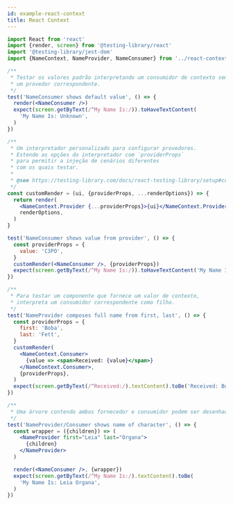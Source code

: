 ```yaml
---
id: example-react-context
title: React Context
---
```


```jsx
import React from 'react'
import {render, screen} from '@testing-library/react'
import '@testing-library/jest-dom'
import {NameContext, NameProvider, NameConsumer} from '../react-context'

/**
 * Testar os valores padrão interpretando um consumidor de contexto sem
 * um provedor correspondente.
 */
test('NameConsumer shows default value', () => {
  render(<NameConsumer />)
  expect(screen.getByText(/^My Name Is:/)).toHaveTextContent(
    'My Name Is: Unknown',
  )
})

/**
 * Um interpretador personalizado para configurar provedores.
 * Estende as opções do interpretador com `providerProps`
 * para permitir a injeção de cenários diferentes
 * com os quais testar.
 *
 * @see https://testing-library.com/docs/react-testing-library/setup#custom-render
 */
const customRender = (ui, {providerProps, ...renderOptions}) => {
  return render(
    <NameContext.Provider {...providerProps}>{ui}</NameContext.Provider>,
    renderOptions,
  )
}

test('NameConsumer shows value from provider', () => {
  const providerProps = {
    value: 'C3PO',
  }
  customRender(<NameConsumer />, {providerProps})
  expect(screen.getByText(/^My Name Is:/)).toHaveTextContent('My Name Is: C3P0')
})

/**
 * Para testar um componente que fornece um valor de contexto,
 * interpreta um consumidor correspondente como filho.
 */
test('NameProvider composes full name from first, last', () => {
  const providerProps = {
    first: 'Boba',
    last: 'Fett',
  }
  customRender(
    <NameContext.Consumer>
      {value => <span>Received: {value}</span>}
    </NameContext.Consumer>,
    {providerProps},
  )
  expect(screen.getByText(/^Received:/).textContent).toBe('Received: Boba Fett')
})

/**
 * Uma árvore contendo ambos fornecedor e consumidor podem ser desenhados manualmente.
 */
test('NameProvider/Consumer shows name of character', () => {
  const wrapper = ({children}) => (
    <NameProvider first="Leia" last="Organa">
      {children}
    </NameProvider>
  )

  render(<NameConsumer />, {wrapper})
  expect(screen.getByText(/^My Name Is:/).textContent).toBe(
    'My Name Is: Leia Organa',
  )
})
```
